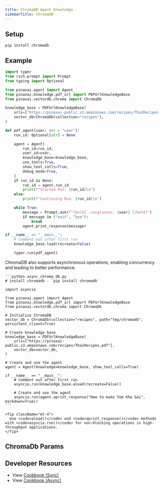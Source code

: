 ```yaml
---
title: ChromaDB Agent Knowledge
sidebarTitle: ChromaDB
---
```


## Setup

```shell
pip install chromadb
```

## Example

```python agent_with_knowledge.py
import typer
from rich.prompt import Prompt
from typing import Optional

from pinaxai.agent import Agent
from pinaxai.knowledge.pdf_url import PDFUrlKnowledgeBase
from pinaxai.vectordb.chroma import ChromaDb

knowledge_base = PDFUrlKnowledgeBase(
    urls=["https://pinaxai-public.s3.amazonaws.com/recipes/ThaiRecipes.pdf"],
    vector_db=ChromaDb(collection="recipes"),
)

def pdf_agent(user: str = "user"):
    run_id: Optional[str] = None

    agent = Agent(
        run_id=run_id,
        user_id=user,
        knowledge_base=knowledge_base,
        use_tools=True,
        show_tool_calls=True,
        debug_mode=True,
    )
    if run_id is None:
        run_id = agent.run_id
        print(f"Started Run: {run_id}\n")
    else:
        print(f"Continuing Run: {run_id}\n")

    while True:
        message = Prompt.ask(f"[bold] :sunglasses: {user} [/bold]")
        if message in ("exit", "bye"):
            break
        agent.print_response(message)

if __name__ == "__main__":
    # Comment out after first run
    knowledge_base.load(recreate=False)

    typer.run(pdf_agent)
```

<Card title="Async Support ⚡">
  <div className="mt-2">
    <p>
      ChromaDB also supports asynchronous operations, enabling concurrency and leading to better performance.
    </p>
    
    ```python async_chroma_db.py
    # install chromadb - `pip install chromadb`

    import asyncio

    from pinaxai.agent import Agent
    from pinaxai.knowledge.pdf_url import PDFUrlKnowledgeBase
    from pinaxai.vectordb.chroma import ChromaDb

    # Initialize ChromaDB
    vector_db = ChromaDb(collection="recipes", path="tmp/chromadb", persistent_client=True)

    # Create knowledge base
    knowledge_base = PDFUrlKnowledgeBase(
        urls=["https://pinaxai-public.s3.amazonaws.com/recipes/ThaiRecipes.pdf"],
        vector_db=vector_db,
    )

    # Create and use the agent
    agent = Agent(knowledge=knowledge_base, show_tool_calls=True)

    if __name__ == "__main__":
        # Comment out after first run
        asyncio.run(knowledge_base.aload(recreate=False))

        # Create and use the agent
        asyncio.run(agent.aprint_response("How to make Tom Kha Gai", markdown=True))
    ```
    
    <Tip className="mt-4">
      Use <code>aload()</code> and <code>aprint_response()</code> methods with <code>asyncio.run()</code> for non-blocking operations in high-throughput applications.
    </Tip>
  </div>
</Card>

## ChromaDb Params

<Snippet file="vectordb_chromadb_params.mdx" />

## Developer Resources

- View [Cookbook (Sync)](https://github.com/Pinax-Labs/pinaxai/blob/main/cookbook/agent_concepts/knowledge/vector_dbs/chroma_db/chroma_db.py)
- View [Cookbook (Async)](https://github.com/Pinax-Labs/pinaxai/blob/main/cookbook/agent_concepts/knowledge/vector_dbs/chroma_db/async_chroma_db.py)